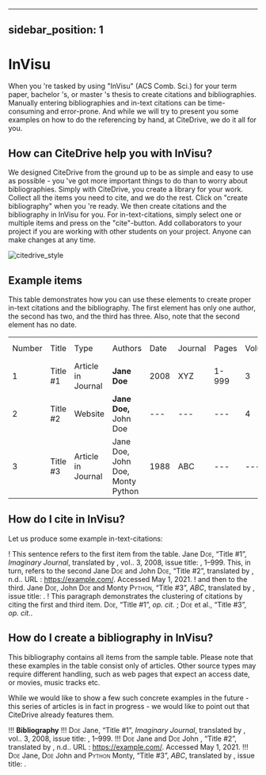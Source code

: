
---
sidebar_position: 1
---

# InVisu

When you 're tasked by using "InVisu" (ACS Comb. Sci.) for your term paper, bachelor 's, or master 's thesis to create citations and bibliographies.
Manually entering bibliographies and in-text citations can be time-consuming and error-prone. And while we will try to present you some examples on how to do the referencing by hand, at CiteDrive, we do it all for you.

<!---
## About  InVisu

* Title: InVisu
* Short Title (Id): ACS Comb. Sci.)
* Authors: InVisu
* Download: InVisu
 --->

## How can CiteDrive help you with InVisu?

We designed CiteDrive from the ground up to be as simple and easy to use as possible - you 've got more important things to do than to worry about bibliographies. Simply with CiteDrive, you create a library for your work. Collect all the items you need to cite, and we do the rest. Click on "create bibliography" when you 're ready. We then create citations and the bibliography in InVisu for you. For in-text-citations, simply select one or multiple items and press on the "cite"-button. Add collaborators to your project if you are working with other students on your project. Anyone can make changes at any time.


![citedrive_style](images/invisu.svg "Choose InVisu in the CiteDrive App")


## Example items

This table demonstrates how you can use these elements to create proper in-text citations and the bibliography. The first element has only one author, the second has two, and the third has three. Also, note that the second element has no date.


<table>
  <tr>
   <td>Number
   </td>
   <td>Title
   </td>
   <td>Type
   </td>
   <td>Authors
   </td>
   <td>Date
   </td>
   <td>Journal
   </td>
   <td>Pages
   </td>
   <td>Volume
   </td>
   <td>Issue
   </td>
   <td>Access Date
   </td>
  </tr>
  <tr>
   <td>1
   </td>
   <td>Title #1
   </td>
   <td>Article in Journal
   </td>
   <td><strong>Jane Doe</strong>
   </td>
   <td>2008
   </td>
   <td>XYZ
   </td>
   <td>1-999
   </td>
   <td>3
   </td>
   <td>2
   </td>
   <td>--
   </td>
  </tr>
  <tr>
   <td>
2
   </td>
   <td>Title #2
   </td>
   <td>Website
   </td>
   <td><strong>Jane Doe, </strong>John Doe
   </td>
   <td>---
   </td>
   <td>---
   </td>
   <td>---
   </td>
   <td>4
   </td>
   <td>---
   </td>
   <td>2020-05-01
   </td>
  </tr>
  <tr>
   <td>3
   </td>
   <td>Title #3
   </td>
   <td>Article in Journal
   </td>
   <td>Jane Doe, John Doe, Monty Python
   </td>
   <td>1988
   </td>
   <td>ABC
   </td>
   <td>---
   </td>
   <td>---
   </td>
   <td>16
   </td>
   <td>---
   </td>
  </tr>
</table>



## How do I cite in  InVisu?

Let us produce some example in-text-citations:

! This sentence refers to the first item from the table. Jane <span style="font-variant:small-caps;">Doe</span>, “Title #1”, <i>Imaginary Journal</i>, translated by , vol.. 3, 2008, issue title: , 1–999. This, in turn, refers to the second Jane <span style="font-variant:small-caps;">Doe</span> and John  <span style="font-variant:small-caps;">Doe</span>, “Title #2”, translated by , n.d.. URL : https://example.com/. Accessed  May 1, 2021.
! and then to the third.  Jane <span style="font-variant:small-caps;">Doe</span>, John <span style="font-variant:small-caps;">Doe</span> and Monty <span style="font-variant:small-caps;">Python</span>, “Title #3”, <i>ABC</i>, translated by , issue title: .
! This paragraph demonstrates the clustering of citations by citing the first and third item. <span style="font-variant:small-caps;">Doe</span>, “Title #1”, <i>op. cit.</i> ; <span style="font-variant:small-caps;">Doe</span> et al., “Title #3”, <i>op. cit.</i>.



## How do I create a bibliography in InVisu?

This bibliography contains all items from the sample table. Please note that these examples in the table consist only of articles. Other source types may require different handling, such as web pages that expect an access date, or movies, music tracks etc.

While we would like to show a few such concrete examples in the future - this series of articles is in fact in progress - we would like to point out that CiteDrive already features them.


!!! **Bibliography**
!!! <span style="font-variant:small-caps;">Doe</span> Jane, “Title #1”, <i>Imaginary Journal</i>, translated by , vol.. 3, 2008, issue title: , 1–999.
!!! <span style="font-variant:small-caps;">Doe</span> Jane and <span style="font-variant:small-caps;">Doe</span> John , “Title #2”, translated by , n.d.. URL : https://example.com/. Accessed  May 1, 2021.
!!! <span style="font-variant:small-caps;">Doe</span> Jane, <span style="font-variant:small-caps;">Doe</span> John and <span style="font-variant:small-caps;">Python</span> Monty, “Title #3”, <i>ABC</i>, translated by , issue title: .


```
        